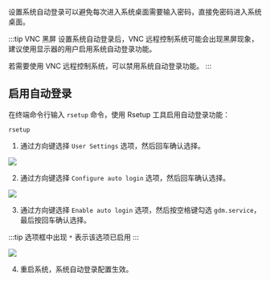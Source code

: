 设置系统自动登录可以避免每次进入系统桌面需要输入密码，直接免密码进入系统桌面。

:::tip VNC 黑屏
设置系统自动登录后，VNC 远程控制系统可能会出现黑屏现象，建议使用显示器的用户启用系统自动登录功能。

若需要使用 VNC 远程控制系统，可以禁用系统自动登录功能。
:::

## 启用自动登录

在终端命令行输入 `rsetup` 命令，使用 Rsetup 工具启用自动登录功能：

<NewCodeBlock tip="radxa@device$" type="device">

```
rsetup
```

</NewCodeBlock>

1. 通过方向键选择 `User Settings` 选项，然后回车确认选择。

<div style={{ textAlign: "center" }}>
  <img
    src="/img/common/tools/radxa-os/rsetup-auto-login-1.webp"
    style={{ width: "100%", maxWidth: "1200px" }}
  />
</div>

2. 通过方向键选择 `Configure auto login` 选项，然后回车确认选择。

<div style={{ textAlign: "center" }}>
  <img
    src="/img/common/tools/radxa-os/rsetup-auto-login-2.webp"
    style={{ width: "100%", maxWidth: "1200px" }}
  />
</div>

3. 通过方向键选择 `Enable auto login` 选项，然后按空格键勾选 `gdm.service`，最后按回车确认选择。

:::tip
选项框中出现 `*` 表示该选项已启用
:::

<div style={{ textAlign: "center" }}>
  <img
    src="/img/common/tools/radxa-os/rsetup-auto-login-3.webp"
    style={{ width: "100%", maxWidth: "1200px" }}
  />
</div>

4. 重启系统，系统自动登录配置生效。

